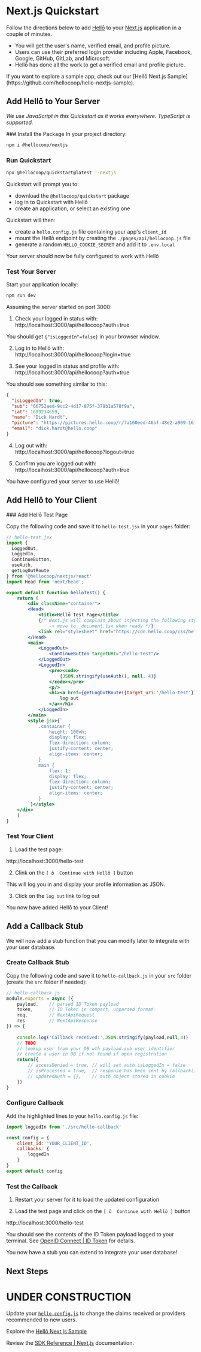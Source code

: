 

# Next.js Quickstart

Follow the directions below to add [Hellō](https://www.hello.coop) to your [Next.js](https://nextjs.org/) application in a couple of minutes. 

- You will get the user's name, verified email, and profile picture.
- Users can use their preferred login provider including Apple, Facebook, Google, GitHub, GitLab, and Microsoft.
- Hellō has done all the work to get a verified email and profile picture. 

<Callout type="info" emoji="ℹ️">
    If you want to explore a sample app, check out our [Hellō Next.js Sample](https://github.com/hellocoop/hello-nextjs-sample).
</Callout>

## Add Hellō to Your Server

*We use JavaScript in this Quickstart as it works everywhere. TypeScript is supported.*

<Steps>
### Install the Package 
In your project directory:

```sh npm2yarn
npm i @hellocoop/nextjs
```

### Run Quickstart

```sh
npx @hellocoop/quickstart@latest --nextjs
 ```
Quickstart will prompt you to:
- download the `@hellocoop/quickstart` package
- log in to Quickstart with Hellō
- create an application, or select an existing one

Quickstart will then:
- create a `hello.config.js` file containing your app's `client_id`
- mount the Hellō endpoint by creating the `./pages/api/hellocoop.js` file
- generate a random `HELLO_COOKIE_SECRET` and add it to `.env.local`

Your server should now be fully configured to work with Hellõ

### Test Your Server

Start your application locally:

```sh
npm run dev
```

Assuming the server started on port 3000: 


1. Check your logged in status with:<br/>http://localhost:3000/api/hellocoop?auth=true

You should get `{"isLoggedIn"=false}` in your browser window.

2. Log in to Hellō with:<br/>http://localhost:3000/api/hellocoop?login=true

3. See your logged in status and profile with:<br/>http://localhost:3000/api/hellocoop?auth=true

You should see something similar to this:
```json
{
  "isLoggedIn": true,
  "sub": "66752aed-9cc2-4d17-875f-379b1a578f9a",
  "iat": 1699234659,
  "name": "Dick Hardt",
  "picture": "https://pictures.hello.coop/r/7a160eed-46bf-48e2-a909-161745535895.png",
  "email": "dick.hardt@hello.coop"
}
```

4. Log out with:<br/>http://localhost:3000/api/hellocoop?logout=true

5. Confirm you are logged out with:<br/>http://localhost:3000/api/hellocoop?auth=true

</Steps>
You have configured your server to use Hellō!

## Add Hellō to Your Client

<Steps>
### Add Hellō Test Page

Copy the following code and save it to `hello-test.jsx` in your `pages` folder:

```jsx filename="./pages/hello-test.jsx"
// hello-test.jsx
import { 
  LoggedOut, 
  LoggedIn, 
  ContinueButton, 
  useAuth, 
  getLogOutRoute 
} from '@hellocoop/nextjs/react'
import Head from 'next/head';

export default function helloTest() {
    return (
        <div className="container">
        <Head>
            <title>Hellō Test Page</title>
            {/* Next.js will complain about injecting the following stylesheet 
                -> move to _document.tsx when ready */}
            <link rel="stylesheet" href="https://cdn.hello.coop/css/hello-btn.css"/>      
        </Head>
        <main>
            <LoggedOut>
                <ContinueButton targetURI="/hello-test"/>
            </LoggedOut>
            <LoggedIn>
                <pre><code>
                    {JSON.stringify(useAuth(), null, 4)}
                </code></pre>
                <p/>
                <h1><a href={getLogOutRoute({target_uri:'/hello-test'})}>
                    log out
                </a></h1>
            </LoggedIn>        
        </main>
        <style jsx>{`
            .container {
                height: 100vh;
                display: flex;
                flex-direction: column;
                justify-content: center;
                align-items: center;
            }
            main {
                flex: 1;
                display: flex;
                flex-direction: column;
                justify-content: center;
                align-items: center;
            }
        `}</style>
    </div>  
    )
}
```

### Test Your Client

1. Load the test page:

http://localhost:3000/hello-test

2. Clink on the `[ ō  Continue with Hellō ]` button

This will log you in and display your profile information as JSON.

3. Click on the `log out` link to log out
</Steps>

You now have added Hellō to your Client!

## Add a Callback Stub

We will now add a stub function that you can modify later to integrate with your user database.
<Steps>
### Create Callback Stub

Copy the following code and save it to `hello-callback.js` in your `src` folder (create the `src` folder if needed):

```javascript filename="./src/hello-callback.js"
// hello-callback.js
module.exports = async ({ 
    payload,    // parsed ID Token payload
    token,      // ID Token in compact, unparsed format
    req,        // NextApiRequest
    res         // NextApiResponse
}) => {
 
    console.log('Callback received:',JSON.stringify(payload,null,4))
    // TODO
    // lookup user from your DB wth payload.sub user identifier
    // create a user in DB if not found if open registration
    return({
        // accessDenied = true, // will set auth.isLoggedIn = false
        // isProcessed = true,  // response has been sent by callback()
        // updatedAuth = {},    // auth object stored in cookie
    })
}
```

### Configure Callback

Add the highlighted lines to your `hello.config.js` file:

```javascript {1,5-7}
import loggedIn from './src/hello-callback'

const config = {
    client_id: 'YOUR_CLIENT_ID',
    callbacks: {
        loggedIn
    }
}
export default config
```

### Test the Callback

1. Restart your server for it to load the updated configuration

2. Load the test page and click on the `[ ō  Continue with Hellō ]` button

http://localhost:3000/hello-test

You should see the contents of the ID Token payload logged to your terminal. See [OpenID Connect | ID Token](/oidc/token) for details.

</Steps>

You now have a stub you can extend to integrate your user database!

## Next Steps

# UNDER CONSTRUCTION

Update your [`hello.config.js`](/docs/sdks/nextjs/#helloconfigts) to change the claims received or providers recommended to new users.

Explore the [Hellō Next.js Sample](https://github.com/hellocoop/hello-nextjs-sample)

Review the [SDK Reference | Next.js](../sdks/nextjs) documentation.
